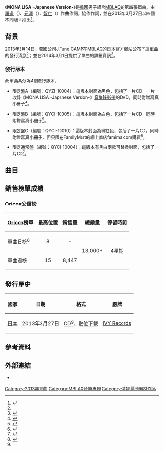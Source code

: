{{Infobox single
|Name          = MONA LISA -Japanese Version-
|Cover         = MBLAQ MONA LISA -Japanese Version-.jpg
|Border        = yes
|Caption       = 限定盤A封面
|Artist        = [[MBLAQ|MBLAQ]]
|Album         = 
|Released      = 2013年3月27日<br><small>（見[[#發行歷史|發行歷史]]）</small>
|Format        = [[CD|CD]]、[[數位音樂下載|數位下載]]
|B-side        = Cry -Japanese Version-
|Recorded      = 2013年
|Genre         = [[日語流行音樂|日語流行音樂]]
|Length        = 3分46秒
|Writer        = [[羅道|羅道]]（{{lang|ko|라도}}）、[[元澤|元澤]]（{{lang|ko|원택}}）、[[智仁|智仁]]（{{lang|ko|지인}}）、{{link-ko|李峻京|도끼 (가수)|Dok2}}
|Producer      = 
|Label         = [[IVY_Records|IVY Records]]
|Chronology    = [[MBLAQ|MBLAQ]]日語單曲
|Last single   = {{link-en|Baby U!|Baby U!}}<br>（2011年）
|This single   = '''MONA LISA -Japanese Version-''' <br>（2013年）
|Next single   = [[Still_in_Love_(MBLAQ單曲)|Still in Love]]<br>（2014年）
}}
《'''MONA LISA -Japanese Version-'''》是[[韓國|韓國]]男子組合[[MBLAQ|MBLAQ]]的第四張單曲，由[[羅道|羅道]]（{{lang|ko|라도}}）、[[元澤|元澤]]（{{lang|ko|원택}}）、[[智仁|智仁]]（{{lang|ko|지인}}）作曲作詞，{{link-ko|李峻京|도끼 (가수)|Dok2}}協作作詞，並在2013年3月27日以四個不同版本推出<ref name=release>{{cite web|url=http://mblaq-jp.com/news/index.html|title=3/27 New Single 「MONA LISA –Japaneses Version-」リリース決定！（需往下拉查閱）|language=ja|work=|publisher=MBLAQ Japan|accessdate=May 8, 2014|deadurl=yes|archiveurl=https://archive.is/20140428065806/http://mblaq-jp.com/news/index.html|archivedate=2014-04-28}}</ref>。

==背景==
2013年2月14日，韓國公司J.Tune CAMP在MBLAQ的日本官方網站公布了這單曲的發行消息<ref name=release />；並在2014年3月1日提供了單曲的詳細資訊<ref>{{cite web|url=http://mblaq-jp.com/news/index.html|title=MBLAQ「MONA LISA -Japanese Version-」 購入者限定イベントの開催日程が決定！（需往下拉查閱）|language=ja|work=|publisher=MBLAQ Japan|accessdate=May 8, 2014|deadurl=yes|archiveurl=https://archive.is/20140428065806/http://mblaq-jp.com/news/index.html|archivedate=2014-04-28}}</ref>。

===發行版本===
此單曲共分為4個發行版本。

*限定盤A（編號：QYZI-10004）：這版本封面為黑色，包括了一片CD、一片收錄《MONA LISA -Japanese Version-》[[音樂錄影帶|音樂錄影帶]]的DVD，同時附贈寫真小冊子<ref name=typeA>{{cite web|url=http://www.yesasia.com/global/mona-lisa-japanese-version-black-cd-dvd-mini-photobook-%E5%88%9D%E5%9B%9E%E9%99%90%E5%AE%9A%E7%89%88-%E6%97%A5%E6%9C%AC%E7%89%88/1032373887-0-0-0-zh_TW/info.html|title=YESASIA : Mona Lisa -Japanese Version- ［BLACK］ (CD+DVD+Mini Photobook) (初回限定版)(日本版)  鐳射唱片 - MBLAQ|work=|publisher=[[Yesasia|Yesasia]] |accessdate=May 8, 2014}}</ref>。

*限定盤B（編號：QYCI-10005）：這版本封面為白色，包括了一片CD，同時附贈寫真小冊子<ref name=typeB>{{cite web|url=http://www.yesasia.com/global/mona-lisa-japanese-version-white-cd-mini%E5%AF%AB%E7%9C%9F%E9%9B%86-%E5%88%9D%E5%9B%9E%E9%99%90%E5%AE%9A%E7%89%88-%E6%97%A5%E6%9C%AC%E7%89%88/1032373888-0-0-0-zh_TW/info.html|title=YESASIA : Mona Lisa -Japanese Version- ［WHITE］ (CD+Mini寫真集) (初回限定版)(日本版)  鐳射唱片 - MBLAQ|work=|publisher=[[Yesasia|Yesasia]] |accessdate=May 8, 2014}}</ref>。

*限定盤C（編號：QYCI-10010）：這版本封面為粉紅色，包括了一片CD，同時附贈寫真小冊子，但只限在FamilyMart的網上商店famima.com購買<ref name=famima.com>{{cite web|url=http://www.famima.com/shop/g/g9190000042332/|title=ＭＢＬＡＱ／ＭＯＮＡ　ＬＩＳＡ　－Ｊａｐａｎｅｓｅ　Ｖｅｒｓｉｏｎ－　【限定盤Ｃ】　ファミマ．ｃｏｍ限定: CD・DVD・ゲーム - famima.com|language=ja|work=|publisher=[[famima.com|famima.com]]|accessdate=May 8, 2014|archive-url=https://web.archive.org/web/20140508094832/http://www.famima.com/shop/g/g9190000042332/|archive-date=2014-05-08|dead-url=yes}}</ref>。

*限定通常盤（編號：QYCI-10004）：這版本有黑白兩款可替換封面，包括了一片CD<ref name=regular>{{cite web|url=http://www.oricon.co.jp/prof/artist/523049/products/music/1012860/1/|title=「ＭＯＮＡ　ＬＩＳＡ　－Ｊａｐａｎｅｓｅ　Ｖｅｒｓｉｏｎ－（限定通常盤）」 ＭＢＬＡＱ│オリコン芸能人事典-ORICON STYLE|language=ja|work=|publisher=[[Oricon|Oricon]] |accessdate=May 8, 2014}}</ref>。

==曲目==
{{tracklist
| total_length    = 15:11
| headline        = 所有版本<ref name=regular />

| music_credits   = yes
| lyrics_credits  = yes
| arranger_credits = yes
| producer_credits = yes

| title1          = MONA LISA -Japanese Version-
| music1          = [[羅道|羅道]]（{{lang|ko|라도}}）<br>[[元澤|元澤]]（{{lang|ko|원택}}）<br>[[智仁|智仁]]（{{lang|ko|지인}}）
| lyrics1         = 羅道<br>元澤<br>智仁<br>{{link-ko|李峻京|도끼 (가수)|Dok2}}
| arranger1       = 羅道
| producer1       = 
| length1         = 3:46

| title2          = Cry -Japanese Version-
| music2          = {{link-ko|E-Tribe|이트라이브}}
| lyrics2         = E-Tribe
| arranger2       = E-Tribe<br>[[李志宇|李志宇]]（{{lang|ko|이지우}}）
| producer2       = 
| length2         = 3:52

| title3          = MONA LISA -Japanese Version-
| note3           = Instrumental
| music3          = 羅道<br>元澤<br>智仁
| lyrics3         = 
| arranger3       = 羅道
| producer3       = 
| length3         = 3:45

| title4          = Cry -Japanese Version-
| note4           = Instrumental
| music4          = E-Tribe
| lyrics4         = 
| arranger4       = E-Tribe<br>李志宇
| producer4       = 
| length4         = 3:46

}}
{{tracklist
| collapsed       = yes
| headline        = DVD - 初回限定盤A：<ref name=typeA /> 
| title1          = MONA LISA -Japanese Version-
| note1           = [[音樂錄影帶|音樂錄影帶]]
| title2          = MONA LISA -Japanese Version-
| note2           = 音樂錄影帶 - Special feature
}}

==銷售榜單成績==
===Oricon公信榜===
{| class="wikitable" style="width:500px;"
|-
! style="text-align:center;"|[[Oricon|Oricon]]榜單
! style="text-align:center;"|最高位置
! style="text-align:center;"|銷售量
! style="text-align:center;"|總銷量
! style="text-align:center;"|停留時間
|-
|align="left"|單曲日榜<ref>{{cite web|url=http://en.korea.com/blog/enter/k-pop/half-of-the-top-10-on-the-japanese-oricon-chart-are-korean-groups/|title=Half of the top 10 on the Japanese Oricon Chart are Korean groups|language=en|work=|publisher=http://en.korea.com/|date=March 28, 2013|accessdate=May 8, 2014|deadurl=yes|archiveurl=https://web.archive.org/web/20140508100755/http://en.korea.com/blog/enter/k-pop/half-of-the-top-10-on-the-japanese-oricon-chart-are-korean-groups/|archivedate=2014年5月8日}}</ref>
| style="text-align:center;"|8
| style="text-align:center;" rowspan="1"| -
| style="text-align:center;" rowspan="3"|13,000+
| style="text-align:center;" rowspan="3"|4星期
|-
|align="left"|單曲週榜
| style="text-align:center;"|15
| style="text-align:center;"|8,447
|}

==發行歷史==
{| class="wikitable plainrowheaders"
|-
! scope="col"| 國家 !! 日期 !! 格式 !! 廠牌
|-
! scope="row" rowspan="1"| [[日本|日本]]
| 2013年3月27日
| [[CD|CD]]<ref name=regular />、[[數位音樂下載|數位下載]]
| [[IVY_Records|IVY Records]]
|}

==參考資料==
{{reflist}}

==外部連結==
* {{Official website|http://mblaq-jp.com/index.html|MBLAQ日本官方網站}} {{Ja icon}}

{{MBLAQ}}

[[Category:2013年單曲|Category:2013年單曲]]
[[Category:MBLAQ音樂專輯|Category:MBLAQ音樂專輯]]
[[Category:蒙娜麗莎題材作品|Category:蒙娜麗莎題材作品]]